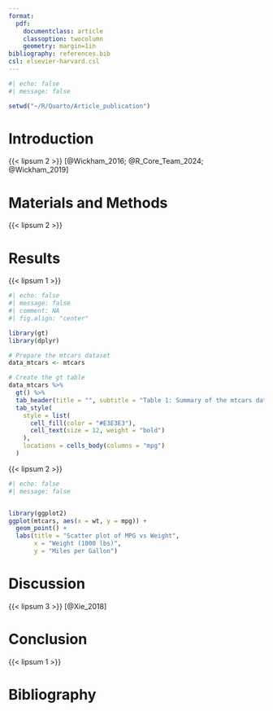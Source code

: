 ---
format:
  pdf:
    documentclass: article
    classoption: twocolumn
    geometry: margin=1in
bibliography: references.bib
csl: elsevier-harvard.csl
---

```{r}
#| echo: false
#| message: false

setwd("~/R/Quarto/Article_publication")
```

```{=latex}
\twocolumn[
  \begin{@twocolumnfalse}
    \begin{center}
      \textbf{\LARGE Quarto and R for Academic Writing} \\
      \vspace{0.25cm}
      \textbf{Houben S.\textsuperscript{1}}
    \end{center}
    \vspace{1cm}
    \text{Affiliations:} \\
    \text{\textsuperscript{1} : No affiliation} \\
    \section*{Abstract}
    {{< lipsum 1 >}}
    \vspace{1cm}
  \end{@twocolumnfalse}
]

``` 


# Introduction

{{< lipsum 2 >}} 
[@Wickham_2016; @R_Core_Team_2024; @Wickham_2019]

# Materials and Methods

{{< lipsum 2 >}}

# Results

{{< lipsum 1 >}}

\onecolumn
```{r}
#| echo: false
#| message: false
#| comment: NA
#| fig.align: "center"

library(gt)
library(dplyr)

# Prepare the mtcars dataset
data_mtcars <- mtcars        

# Create the gt table
data_mtcars %>%
  gt() %>%
  tab_header(title = "", subtitle = "Table 1: Summary of the mtcars dataset with various attributes.") %>%
  tab_style(
    style = list(
      cell_fill(color = "#E3E3E3"),
      cell_text(size = 12, weight = "bold")
    ),
    locations = cells_body(columns = "mpg") 
  )
```

\twocolumn


{{< lipsum 2 >}}

```{r}
#| echo: false
#| message: false


library(ggplot2)
ggplot(mtcars, aes(x = wt, y = mpg)) +
  geom_point() +
  labs(title = "Scatter plot of MPG vs Weight",
       x = "Weight (1000 lbs)",
       y = "Miles per Gallon")
```

# Discussion

{{< lipsum 3 >}}
[@Xie_2018]

# Conclusion

{{< lipsum 1 >}}

# Bibliography